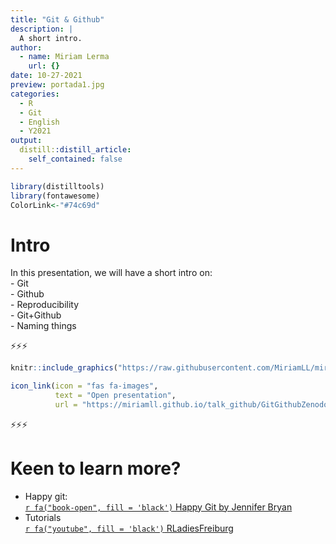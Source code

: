 ```yaml
---
title: "Git & Github"
description: |
  A short intro.
author:
  - name: Miriam Lerma
    url: {}
date: 10-27-2021
preview: portada1.jpg
categories:
  - R
  - Git
  - English
  - Y2021
output:
  distill::distill_article:
    self_contained: false
---
```


```r
library(distilltools)
library(fontawesome)
ColorLink<-"#74c69d"
```

# Intro

In this presentation, we will have a short intro on:  
- Git  
- Github  
- Reproducibility  
- Git+Github  
- Naming things  

⚡⚡⚡

```r
knitr::include_graphics("https://raw.githubusercontent.com/MiriamLL/miriamlerma_/main/_posts/2021-10-27-gitgithub/portada1.jpg")
```

```r
icon_link(icon = "fas fa-images",
          text = "Open presentation",
          url = "https://miriamll.github.io/talk_github/GitGithubZenodo#1")
```

⚡⚡⚡

# Keen to learn more?

- Happy git:    
[`r fa("book-open", fill = 'black')` Happy Git by Jennifer Bryan](https://happygitwithr.com/)<br>
- Tutorials   
[`r fa("youtube", fill = 'black')` RLadiesFreiburg](https://www.youtube.com/watch?v=tSse0KPgSoQ&t=1s)

